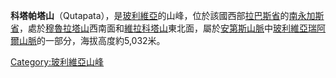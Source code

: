 {{Coord|16|32|7|S|67|50|45|W|display=title}}

'''科塔帕塔山'''（Qutapata），是[[玻利維亞|玻利維亞]]的山峰，位於該國西部[[拉巴斯省_(玻利維亞)|拉巴斯省]]的[[南永加斯省|南永加斯省]]，處於[[穆魯拉塔山|穆魯拉塔山]]西南面和[[維拉科塔山_(拉巴斯省)|維拉科塔山]]東北面，屬於[[安第斯山脈|安第斯山脈]]中[[玻利維亞瑞阿爾山脈|玻利維亞瑞阿爾山脈]]的一部分，海拔高度約5,032米。

{{Bolivia-geo-stub}}
[[Category:玻利維亞山峰|Category:玻利維亞山峰]]